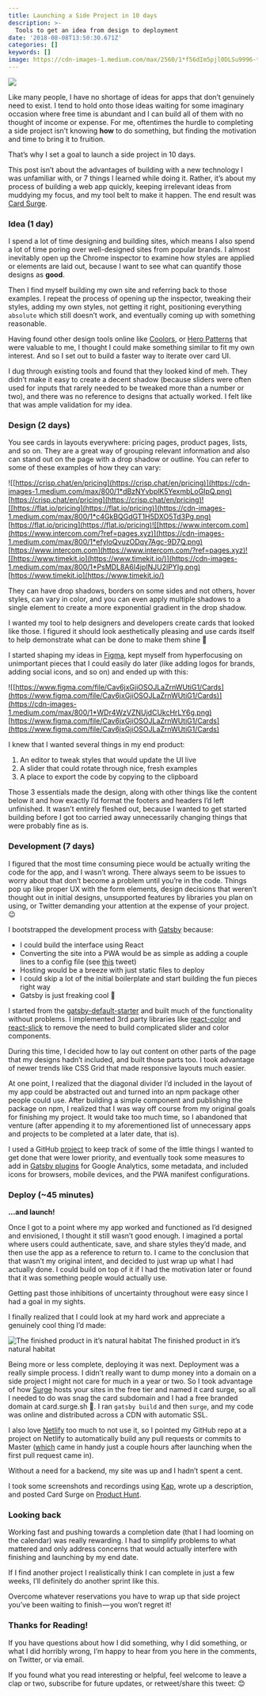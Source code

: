 ```yaml
---
title: Launching a Side Project in 10 days
description: >-
  Tools to get an idea from design to deployment
date: '2018-08-08T13:50:30.671Z'
categories: []
keywords: []
image: https://cdn-images-1.medium.com/max/2560/1*f56dIm5pjl0DLSu9996-tA.png
---
```


![](https://cdn-images-1.medium.com/max/2560/1*f56dIm5pjl0DLSu9996-tA.png)

Like many people, I have no shortage of ideas for apps that don’t genuinely need to exist. I tend to hold onto those ideas waiting for some imaginary occasion where free time is abundant and I can build all of them with no thought of income or expense. For me, oftentimes the hurdle to completing a side project isn’t knowing **how** to do something, but finding the motivation and time to bring it to fruition.

That’s why I set a goal to launch a side project in 10 days.

This post isn’t about the advantages of building with a new technology I was unfamiliar with, or 7 things I learned while doing it. Rather, it’s about my process of building a web app quickly, keeping irrelevant ideas from muddying my focus, and my tool belt to make it happen. The end result was [Card Surge](https://card.surge.sh/).

### Idea (1 day)

I spend a lot of time designing and building sites, which means I also spend a lot of time poring over well-designed sites from popular brands. I almost inevitably open up the Chrome inspector to examine how styles are applied or elements are laid out, because I want to see what can quantify those designs as **good**.

Then I find myself building my own site and referring back to those examples. I repeat the process of opening up the inspector, tweaking their styles, adding my own styles, not getting it right, positioning everything `absolute` which still doesn’t work, and eventually coming up with something reasonable.

Having found other design tools online like [Coolors](https://coolors.co/), or [Hero Patterns](https://www.heropatterns.com/) that were valuable to me, I thought I could make something similar to fit my own interest. And so I set out to build a faster way to iterate over card UI.

I dug through existing tools and found that they looked kind of meh. They didn’t make it easy to create a decent shadow (because sliders were often used for inputs that rarely needed to be tweaked more than a number or two), and there was no reference to designs that actually worked. I felt like that was ample validation for my idea.

### Design (2 days)

You see cards in layouts everywhere: pricing pages, product pages, lists, and so on. They are a great way of grouping relevant information and also can stand out on the page with a drop shadow or outline. You can refer to some of these examples of how they can vary:

![[https://crisp.chat/en/pricing](https://crisp.chat/en/pricing)](https://cdn-images-1.medium.com/max/800/1*dBzNYvbplK5YexmbLoGIpQ.png)
[https://crisp.chat/en/pricing](https://crisp.chat/en/pricing)![[https://flat.io/pricing](https://flat.io/pricing)](https://cdn-images-1.medium.com/max/800/1*c4GkBQGdGT1H5DXO5Td3Pg.png)
[https://flat.io/pricing](https://flat.io/pricing)![[https://www.intercom.com](https://www.intercom.com/?ref=pages.xyz)](https://cdn-images-1.medium.com/max/800/1*efyloQvuzODqy7Agc-9D7Q.png)
[https://www.intercom.com](https://www.intercom.com/?ref=pages.xyz)![[https://www.timekit.io](https://www.timekit.io/)](https://cdn-images-1.medium.com/max/800/1*PsMDL8A6I4jpINJU2lPYIg.png)
[https://www.timekit.io](https://www.timekit.io/)

They can have drop shadows, borders on some sides and not others, hover styles, can vary in color, and you can even apply multiple shadows to a single element to create a more exponential gradient in the drop shadow.

I wanted my tool to help designers and developers create cards that looked like those. I figured it should look aesthetically pleasing and use cards itself to help demonstrate what can be done to make them shine 💎

I started shaping my ideas in [Figma](https://www.figma.com/), kept myself from hyperfocusing on unimportant pieces that I could easily do later (like adding logos for brands, adding social icons, and so on) and ended up with this:

![[https://www.figma.com/file/Cav6jxGjiOSOJLaZrnWUtiG1/Cards](https://www.figma.com/file/Cav6jxGjiOSOJLaZrnWUtiG1/Cards)](https://cdn-images-1.medium.com/max/800/1*WDr4WzVZNUjdCUkcHrLY6g.png)
[https://www.figma.com/file/Cav6jxGjiOSOJLaZrnWUtiG1/Cards](https://www.figma.com/file/Cav6jxGjiOSOJLaZrnWUtiG1/Cards)

I knew that I wanted several things in my end product:

1.  An editor to tweak styles that would update the UI live
2.  A slider that could rotate through nice, fresh examples
3.  A place to export the code by copying to the clipboard

Those 3 essentials made the design, along with other things like the content below it and how exactly I’d format the footers and headers I’d left unfinished. It wasn’t entirely fleshed out, because I wanted to get started building before I got too carried away unnecessarily changing things that were probably fine as is.

### Development (7 days)

I figured that the most time consuming piece would be actually writing the code for the app, and I wasn’t wrong. There always seem to be issues to worry about that don’t become a problem until you’re in the code. Things pop up like proper UX with the form elements, design decisions that weren’t thought out in initial designs, unsupported features by libraries you plan on using, or Twitter demanding your attention at the expense of your project. 😉

I bootstrapped the development process with [Gatsby](https://www.gatsbyjs.org/) because:

- I could build the interface using React
- Converting the site into a PWA would be as simple as adding a couple lines to a config file (see [this](https://twitter.com/gill_kyle/status/1019949271309725696) tweet)
- Hosting would be a breeze with just static files to deploy
- I could skip a lot of the initial boilerplate and start building the fun pieces right way
- Gatsby is just freaking cool 🙌

I started from the [gatsby-default-starter](https://github.com/gatsbyjs/gatsby-starter-default) and built much of the functionality without problems. I implemented 3rd party libraries like [react-color](https://github.com/casesandberg/react-color) and [react-slick](https://github.com/akiran/react-slick) to remove the need to build complicated slider and color components.

During this time, I decided how to lay out content on other parts of the page that my designs hadn’t included, and built those parts too. I took advantage of newer trends like CSS Grid that made responsive layouts much easier.

At one point, I realized that the diagonal divider I’d included in the layout of my app could be abstracted out and turned into an npm package other people could use. After building a simple component and publishing the package on npm, I realized that I was way off course from my original goals for finishing my project. It would take too much time, so I abandoned that venture (after appending it to my aforementioned list of unnecessary apps and projects to be completed at a later date, that is).

I used a GitHub [project](https://github.com/gillkyle/card-surge/projects/1) to keep track of some of the little things I wanted to get done that were lower priority, and eventually took some measures to add in [Gatsby plugins](https://www.gatsbyjs.org/plugins/) for Google Analytics, some metadata, and included icons for browsers, mobile devices, and the PWA manifest configurations.

### Deploy (~45 minutes)

**…and launch!**

Once I got to a point where my app worked and functioned as I’d designed and envisioned, I thought it still wasn’t good enough. I imagined a portal where users could authenticate, save, and share styles they’d made, and then use the app as a reference to return to. I came to the conclusion that that wasn’t my original intent, and decided to just wrap up what I had actually done. I could build on top of it if I had the motivation later or found that it was something people would actually use.

Getting past those inhibitions of uncertainty throughout were easy since I had a goal in my sights.

I finally realized that I could look at my hard work and appreciate a genuinely cool thing I’d made:

![The finished product in it’s natural habitat](https://cdn-images-1.medium.com/max/800/1*I4pgLix-CdtIO2bvqxKuxQ.png)
The finished product in it’s natural habitat

Being more or less complete, deploying it was next. Deployment was a really simple process. I didn’t really want to dump money into a domain on a side project I might not care for much in a year or two. So I took advantage of how [Surge](http://surge.sh/) hosts your sites in the free tier and named it card surge, so all I needed to do was snag the card subdomain and I had a free branded domain at card.surge.sh 😬. I ran `gatsby build` and then `surge`, and my code was online and distributed across a CDN with automatic SSL.

I also love [Netlify](https://www.netlify.com/) too much to not use it, so I pointed my GitHub repo at a project on Netlify to automatically build any pull requests or commits to Master ([which](https://github.com/gillkyle/card-surge/pull/1) came in handy just a couple hours after launching when the first pull request came in).

Without a need for a backend, my site was up and I hadn’t spent a cent.

I took some screenshots and recordings using [Kap](https://getkap.co/), wrote up a description, and posted Card Surge on [Product Hunt](https://www.producthunt.com/posts/card-surge).

### Looking back

Working fast and pushing towards a completion date (that I had looming on the calendar) was really rewarding. I had to simplify problems to what mattered and only address concerns that would actually interfere with finishing and launching by my end date.

If I find another project I realistically think I can complete in just a few weeks, I’ll definitely do another sprint like this.

Overcome whatever reservations you have to wrap up that side project you’ve been waiting to finish — you won’t regret it!

### Thanks for Reading!

If you have questions about how I did something, why I did something, or what I did horribly wrong, I’m happy to hear from you here in the comments, on Twitter, or via email.

If you found what you read interesting or helpful, feel welcome to leave a clap or two, subscribe for future updates, or retweet/share this tweet: 😊
